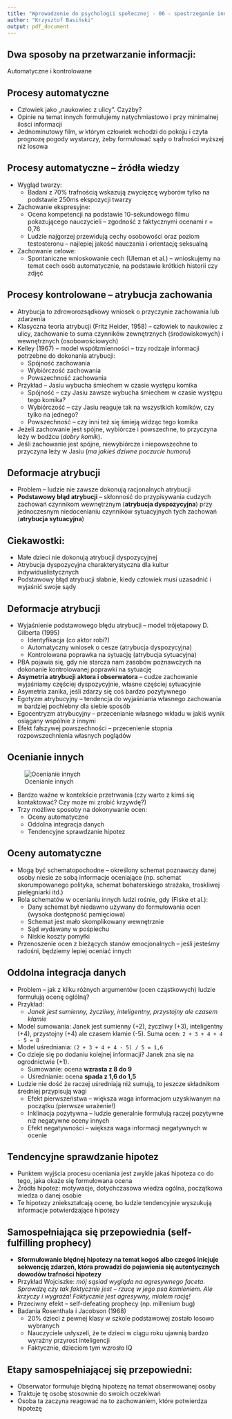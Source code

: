 ```yaml
---
title: "Wprowadzenie do psychologii społecznej - 06 - spostrzeganie innych osób"
author: "Krzysztof Basiński"
output: pdf_document
---
```



## Dwa sposoby na przetwarzanie informacji:
Automatyczne i kontrolowane

## Procesy automatyczne
- Człowiek jako „naukowiec z ulicy”. Czyżby?
- Opinie na temat innych formułujemy natychmiastowo i przy minimalnej ilości informacji
- Jednominutowy film, w którym człowiek wchodzi do pokoju i czyta prognozę pogody wystarczy, żeby formułować sądy o trafności wyższej niż losowa

## Procesy automatyczne – źródła wiedzy
- Wygląd twarzy:
    + Badani z 70% trafnością wskazują zwycięzcę wyborów tylko na podstawie 250ms ekspozycji twarzy
- Zachowanie ekspresyjne:
    + Ocena kompetencji na podstawie 10-sekundowego filmu pokazującego nauczycieli – zgodność z faktycznymi ocenami r = 0,76
    + Ludzie najgorzej przewidują cechy osobowości oraz poziom testosteronu – najlepiej jakość nauczania i orientację seksualną

- Zachowanie celowe:
    + Spontaniczne wnioskowanie cech (Uleman et al.) – wnioskujemy na temat cech osób automatycznie, na podstawie krótkich historii czy zdjęć

## Procesy kontrolowane – atrybucja zachowania
- Atrybucja to zdroworozsądkowy wniosek o przyczynie zachowania lub zdarzenia
- Klasyczna teoria atrybucji (Fritz Heider, 1958) – człowiek to naukowiec z ulicy, zachowanie to suma czynników zewnętrznych (środowiskowych) i wewnętrznych (osobowościowych)
- Kelley (1967) – model współzmienności – trzy rodzaje informacji potrzebne do dokonania atrybucji:
    + Spójność zachowania
    + Wybiórczość zachowania
    + Powszechność zachowania

- Przykład – Jasiu wybucha śmiechem w czasie występu komika
    + Spójność – czy Jasiu zawsze wybucha śmiechem w czasie występu tego komika?
    + Wybiórczość – czy Jasiu reaguje tak na wszystkich komików, czy tylko na jednego?
    + Powszechność – czy inni też się śmieją widząc tego komika
- Jeżeli zachowanie jest spójne, wybiórcze i powszechne, to przyczyna leży w bodźcu (*dobry komik*). 
- Jeśli zachowanie jest spójne, niewybiórcze i niepowszechne to przyczyna leży w Jasiu (*ma jakieś dziwne poczucie humoru*)

## Deformacje atrybucji
- Problem – ludzie nie zawsze dokonują racjonalnych atrybucji
- **Podstawowy błąd atrybucji** – skłonność do przypisywania cudzych zachowań czynnikom wewnętrznym (**atrybucja dyspozycyjna**) przy jednoczesnym niedocenianiu czynników sytuacyjnych tych zachowań (**atrybucja sytuacyjna**)

## Ciekawostki:
- Małe dzieci nie dokonują atrybucji dyspozycyjnej
- Atrybucja dyspozycyjna charakterystyczna dla kultur indywidualistycznych
- Podstawowy błąd atrybucji słabnie, kiedy człowiek musi uzasadnić i wyjaśnić swoje sądy

## Deformacje atrybucji
- Wyjaśnienie podstawowego błędu atrybucji – model trójetapowy D. Gilberta (1995)
    + Identyfikacja (co aktor robi?)
    + Automatyczny wniosek o cesze (atrybucja dyspozycyjna)
    + Kontrolowana poprawka na sytuację (atrybucja sytuacyjna)
- PBA pojawia się, gdy nie starcza nam zasobów poznawczych na dokonanie kontrolowanej poprawki na sytuację
- **Asymetria atrybucji aktora i obserwatora** – cudze zachowanie wyjaśniamy częściej dyspozycyjnie, własne częściej sytuacyjnie
- Asymetria zanika, jeśli zdarzy się coś bardzo pozytywnego
- Egotyzm atrybucyjny – tendencja do wyjaśniania własnego zachowania w bardziej pochlebny dla siebie sposób
- Egocentryzm atrybucyjny – przecenianie własnego wkładu w jakiś wynik osiągany wspólnie z innymi
- Efekt fałszywej powszechności – przecenienie stopnia rozpowszechnienia własnych poglądów


##  Ocenianie innych
![Ocenianie innych](img/06/jundge_people.png)

- Bardzo ważne w kontekście przetrwania (czy warto z kimś się kontaktować? Czy może mi zrobić krzywdę?)
- Trzy możliwe sposoby na dokonywanie ocen:
    + Oceny automatyczne
    + Oddolna integracja danych
    + Tendencyjne sprawdzanie hipotez

## Oceny automatyczne
- Mogą być schematopochodne – określony schemat poznawczy danej osoby niesie ze sobą informacje oceniające (np. schemat skorumpowanego polityka, schemat bohaterskiego strażaka, troskliwej pielęgniarki itd.)
- Rola schematów w ocenianiu innych ludzi rośnie, gdy (Fiske et al.):
    + Dany schemat był niedawno używany do formułowania ocen (wysoka dostępność pamięciowa)
    + Schemat jest mało skomplikowany wewnętrznie
    + Sąd wydawany w pośpiechu
    + Niskie koszty pomyłki
- Przenoszenie ocen z bieżących stanów emocjonalnych – jeśli jesteśmy radośni, będziemy lepiej oceniać innych

## Oddolna integracja danych
- Problem – jak z kilku różnych argumentów (ocen cząstkowych) ludzie formułują ocenę oglólną?
- Przykład:
    + *Janek jest sumienny, życzliwy, inteligentny, przystojny ale czasem kłamie*
- Model sumowania: Janek jest sumienny (+2), życzliwy (+3), inteligentny (+4), przystojny (+4) ale czasem kłamie (-5). Suma ocen: `2 + 3 + 4 + 4 - 5 = 8`
- Model uśredniania: `(2 + 3 + 4 + 4 - 5) / 5 = 1,6`
- Co dzieje się po dodaniu kolejnej informacji? Janek zna się na ogrodnictwie (+1).
    + Sumowanie: ocena **wzrasta z 8 do 9**
    + Uśrednianie: ocena **spada z 1,6 do 1,5**
- Ludzie nie dość że raczej uśredniają niż sumują, to jeszcze składnikom średniej przypisują wagi
    + Efekt pierwszeństwa – większa waga informacjom uzyskiwanym na początku (pierwsze wrażenie!)
    + Inklinacja pozytywna – ludzie generalnie formułują raczej pozytywne niż negatywne oceny innych
    + Efekt negatywności – większa waga informacji negatywnych w ocenie

## Tendencyjne sprawdzanie hipotez
- Punktem wyjścia procesu oceniania jest zwykle jakaś hipoteza co do tego, jaka okaże się formułowana ocena
- Źródła hipotez: motywacje, dotychczasowa wiedza ogólna, początkowa wiedza o danej osobie
- Te hipotezy zniekształcają ocenę, bo ludzie tendencyjnie wyszukują informacje potwierdzające hipotezy

## Samospełniająca się przepowiednia (self-fulfilling prophecy)
- **Sformułowanie błędnej hipotezy na temat kogoś albo czegoś inicjuje sekwencję zdarzeń, która prowadzi do pojawienia się autentycznych dowodów trafności hipotezy**
- Przykład Wojciszke: *mój sąsiad wygląda na agresywnego faceta. Sprawdzę czy tak faktycznie jest – rzucę w jego psa kamieniem. Ale krzyczy i wygraża! Faktycznie jest agresywny, miałem rację!*
- Przeciwny efekt – self-defeating prophecy (np. millenium bug)
- Badania Rosenthala i Jacobson (1968)
    + 20% dzieci z pewnej klasy w szkole podstawowej zostało losowo wybranych
    + Nauczyciele usłyszeli, że te dzieci w ciągu roku ujawnią bardzo wyraźny przyrost inteligencji
    + Faktycznie, dzieciom tym wzrosło IQ

## Etapy samospełniającej się przepowiedni:
- Obserwator formułuje błędną hipotezę na temat obserwowanej osoby
- Traktuje tę osobę stosownie do swoich oczekiwań
- Osoba ta zaczyna reagować na to zachowaniem, które potwierdza hipotezę